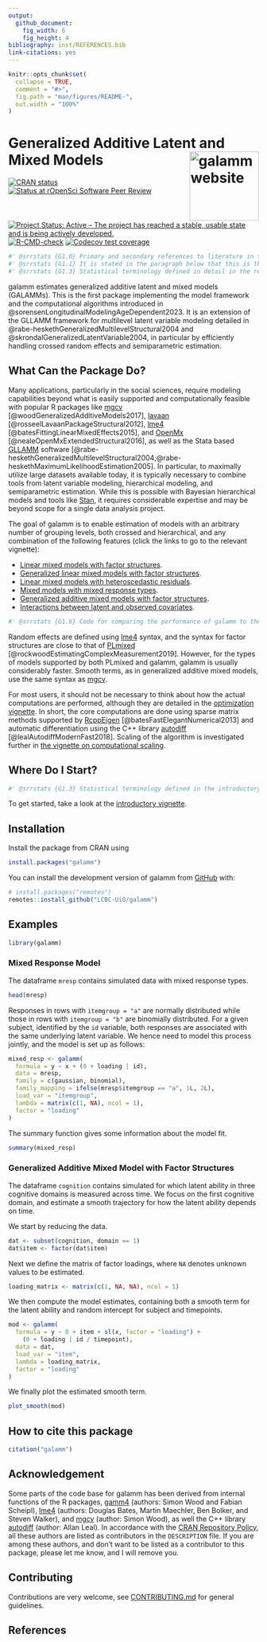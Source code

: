 ```yaml
---
output: 
  github_document:
    fig_width: 6
    fig_height: 4
bibliography: inst/REFERENCES.bib
link-citations: yes
---
```


<!-- README.md is generated from README.Rmd. Please edit that file -->

```r
knitr::opts_chunk$set(
  collapse = TRUE,
  comment = "#>",
  fig.path = "man/figures/README-",
  out.width = "100%"
)
```

# Generalized Additive Latent and Mixed Models <a href="https://lcbc-uio.github.io/galamm/"><img src="man/figures/logo.png" align="right" height="139" alt="galamm website" /></a>

<!-- badges: start -->
[![CRAN status](https://www.r-pkg.org/badges/version/galamm)](https://cran.r-project.org/package=galamm)
[![Status at rOpenSci Software Peer Review](https://badges.ropensci.org/615_status.svg)](https://github.com/ropensci/software-review/issues/615)
[![Project Status: Active – The project has reached a stable, usable state and is being actively developed.](https://www.repostatus.org/badges/latest/active.svg)](https://www.repostatus.org/#active)
[![R-CMD-check](https://github.com/LCBC-UiO/galamm/actions/workflows/R-CMD-check.yaml/badge.svg)](https://github.com/LCBC-UiO/galamm/actions/workflows/R-CMD-check.yaml)
[![Codecov test coverage](https://codecov.io/gh/LCBC-UiO/galamm/branch/main/graph/badge.svg)](https://app.codecov.io/gh/LCBC-UiO/galamm?branch=main)
<!-- badges: end -->

```r
#' @srrstats {G1.0} Primary and secondary references to literature in the paragraph below.
#' @srrstats {G1.1} It is stated in the paragraph below that this is the first implementation of the algorithm developed in Sørensen, Fjell, and Walhovd (2023).
#' @srrstats {G1.3} Statistical terminology defined in detail in the references in the paragraph below. The main paper, Sørensen, FJell, and Walhovd (2023) is open access.
```


galamm estimates generalized additive latent and mixed models (GALAMMs). This is the first package implementing the model framework and the computational algorithms introduced in @sorensenLongitudinalModelingAgeDependent2023. It is an extension of the GLLAMM framework for multilevel latent variable modeling detailed in @rabe-heskethGeneralizedMultilevelStructural2004 and @skrondalGeneralizedLatentVariable2004, in particular by efficiently handling crossed random effects and semiparametric estimation.

## What Can the Package Do?

Many applications, particularly in the social sciences, require modeling capabilities beyond what is easily supported and computationally feasible with popular R packages like [mgcv](https://cran.r-project.org/package=mgcv) [@woodGeneralizedAdditiveModels2017], [lavaan](https://lavaan.ugent.be/) [@rosseelLavaanPackageStructural2012], [lme4](https://cran.r-project.org/package=lme4) [@batesFittingLinearMixedEffects2015], and [OpenMx](https://openmx.ssri.psu.edu/) [@nealeOpenMxExtendedStructural2016], as well as the Stata based [GLLAMM](http://www.gllamm.org/) software [@rabe-heskethGeneralizedMultilevelStructural2004;@rabe-heskethMaximumLikelihoodEstimation2005]. In particular, to maximally utilize large datasets available today, it is typically necessary to combine tools from latent variable modeling, hierarchical modeling, and semiparametric estimation. While this is possible with Bayesian hierarchical models and tools like [Stan](https://mc-stan.org/), it requires considerable expertise and may be beyond scope for a single data analysis project. 

The goal of galamm is to enable estimation of models with an arbitrary number of grouping levels, both crossed and hierarchical, and any combination of the following features (click the links to go to the relevant vignette):

- [Linear mixed models with factor structures](https://lcbc-uio.github.io/galamm/articles/lmm_factor.html).
- [Generalized linear mixed models with factor structures](https://lcbc-uio.github.io/galamm/articles/glmm_factor.html).
- [Linear mixed models with heteroscedastic residuals](https://lcbc-uio.github.io/galamm/articles/lmm_heteroscedastic.html).
- [Mixed models with mixed response types](https://lcbc-uio.github.io/galamm/articles/mixed_response.html).
- [Generalized additive mixed models with factor structures](https://lcbc-uio.github.io/galamm/articles/semiparametric.html).
- [Interactions between latent and observed covariates](https://lcbc-uio.github.io/galamm/articles/latent_observed_interaction.html).

```r
#' @srrstats {G1.6} Code for comparing the performance of galamm to the of PLmixed for example models is provided in the vignette on linear mixed models with factor structures.
```


Random effects are defined using [lme4](https://cran.r-project.org/package=lme4) syntax, and the syntax for factor structures are close to that of [PLmixed](https://cran.r-project.org/package=PLmixed) [@rockwoodEstimatingComplexMeasurement2019]. However, for the types of models supported by both PLmixed and galamm, galamm is usually considerably faster. Smooth terms, as in generalized additive mixed models, use the same syntax as [mgcv](https://cran.r-project.org/package=mgcv).

For most users, it should not be necessary to think about how the actual computations are performed, although they are detailed in the [optimization vignette](https://lcbc-uio.github.io/galamm/articles/optimization.html). In short, the core computations are done using sparse matrix methods supported by [RcppEigen](https://cran.r-project.org/package=RcppEigen) [@batesFastElegantNumerical2013] and automatic differentiation using the C++ library [autodiff](https://autodiff.github.io/) [@lealAutodiffModernFast2018]. Scaling of the algorithm is investigated further in [the vignette on computational scaling](https://lcbc-uio.github.io/galamm/articles/scaling.html).

## Where Do I Start?

```r
#' @srrstats {G1.3} Statistical terminology defined in the introductory vignette.
```


To get started, take a look at the [introductory vignette](https://lcbc-uio.github.io/galamm/articles/galamm.html).

## Installation

Install the package from CRAN using

``` r
install.packages("galamm")
```

You can install the development version of galamm from [GitHub](https://github.com/) with:

``` r
# install.packages("remotes")
remotes::install_github("LCBC-UiO/galamm")
```

## Examples

```r
library(galamm)
```


### Mixed Response Model

The dataframe `mresp` contains simulated data with mixed response types.

```r
head(mresp)
```

Responses in rows with `itemgroup = "a"` are normally distributed while those in rows with `itemgroup = "b"` are binomially distributed. For a given subject, identified by the `id` variable, both responses are associated with the same underlying latent variable. We hence need to model this process jointly, and the model is set up as follows:


```r
mixed_resp <- galamm(
  formula = y ~ x + (0 + loading | id),
  data = mresp,
  family = c(gaussian, binomial),
  family_mapping = ifelse(mresp$itemgroup == "a", 1L, 2L),
  load_var = "itemgroup",
  lambda = matrix(c(1, NA), ncol = 1),
  factor = "loading"
)
```

The summary function gives some information about the model fit.

```r
summary(mixed_resp)
```


### Generalized Additive Mixed Model with Factor Structures

The dataframe `cognition` contains simulated for which latent ability in three cognitive domains is measured across time. We focus on the first cognitive domain, and estimate a smooth trajectory for how the latent ability depends on time.

We start by reducing the data.

```r
dat <- subset(cognition, domain == 1)
dat$item <- factor(dat$item)
```

Next we define the matrix of factor loadings, where `NA` denotes unknown values to be estimated.

```r
loading_matrix <- matrix(c(1, NA, NA), ncol = 1)
```

We then compute the model estimates, containing both a smooth term for the latent ability and random intercept for subject and timepoints.

```r
mod <- galamm(
  formula = y ~ 0 + item + sl(x, factor = "loading") +
    (0 + loading | id / timepoint),
  data = dat,
  load_var = "item",
  lambda = loading_matrix,
  factor = "loading"
)
```

We finally plot the estimated smooth term.

```r
plot_smooth(mod)
```


## How to cite this package

```r
citation("galamm")
```

## Acknowledgement

Some parts of the code base for galamm has been derived from internal functions of the R packages, [gamm4](https://cran.r-project.org/package=gamm4) (authors: Simon Wood and Fabian Scheipl), [lme4](https://cran.r-project.org/package=lme4) (authors: Douglas Bates, Martin Maechler, Ben Bolker, and Steven Walker), and [mgcv](https://cran.r-project.org/package=mgcv) (author: Simon Wood), as well the C++ library [autodiff](https://autodiff.github.io/) (author: Allan Leal). In accordance with the [CRAN Repository Policy](https://cran.r-project.org/web/packages/policies.html), all these authors are listed as contributors in the `DESCRIPTION` file. If you are among these authors, and don't want to be listed as a contributor to this package, please let me know, and I will remove you.

## Contributing

Contributions are very welcome, see [CONTRIBUTING.md](https://github.com/LCBC-UiO/galamm/blob/main/.github/CONTRIBUTING.md) for general guidelines.

## References
